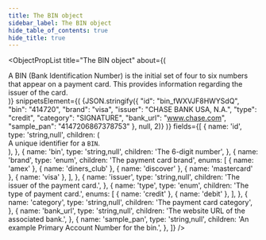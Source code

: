 ```yaml
---
title: The BIN object
sidebar_label: The BIN object
hide_table_of_contents: true
hide_title: true
---
```



<ObjectPropList
  title="The BIN object"
  about={(
    <div>
      A BIN (Bank Identification Number) is the initial set of four to six numbers that
      appear on a payment card. This provides information regarding the issuer of the card.
    </div>
  )}
  snippetsElement={(
    <CodeBlock
      className="language-json"
      title="THE BIN OBJECT">
      {JSON.stringify({
        "id": "bin_fWXVJF8HWYSdQ",
        "bin": "414720",
        "brand": "visa",
        "issuer": "CHASE BANK USA, N.A.",
        "type": "credit",
        "category": "SIGNATURE",
        "bank_url": "www.chase.com",
        "sample_pan": "4147206867378753"
      }, null, 2)}
    </CodeBlock>
  )}
  fields={[
    {
      name: 'id',
      type: 'string,null',
      children: (
        <div>A unique identifier for a <code>BIN</code>.</div>
      ),
    },
    {
      name: 'bin',
      type: 'string,null',
      children: 'The 6-digit number',
    },
    {
      name: 'brand',
      type: 'enum',
      children: 'The payment card brand',
      enums: [
        { name: 'amex' },
        { name: 'diners_club' },
        { name: 'discover' },
        { name: 'mastercard' },
        { name: 'visa' },
      ],
    },
    {
      name: 'issuer',
      type: 'string,null',
      children: 'The issuer of the payment card.',
    },
    {
      name: 'type',
      type: 'enum',
      children: 'The type of payment card.',
      enums: [
        { name: 'credit' },
        { name: 'debit' },
      ],
    },
    {
      name: 'category',
      type: 'string,null',
      children: 'The payment card category',
    },
    {
      name: 'bank_url',
      type: 'string,null',
      children: 'The website URL of the associated bank.',
    },
    {
      name: 'sample_pan',
      type: 'string,null',
      children: 'An example Primary Account Number for the bin.',
    },
  ]}
/>
